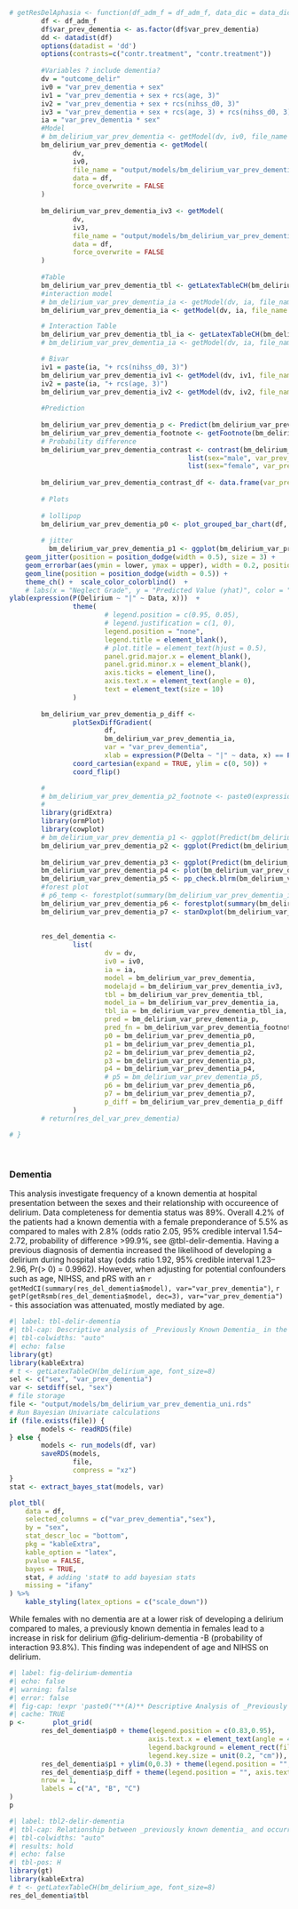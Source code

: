 ```r
# getResDelAphasia <- function(df_adm_f = df_adm_f, data_dic = data_dic){
        df <- df_adm_f
        df$var_prev_dementia <- as.factor(df$var_prev_dementia)
        dd <- datadist(df)
        options(datadist = 'dd')
        options(contrasts=c("contr.treatment", "contr.treatment"))
        
        #Variables ? include dementia?
        dv = "outcome_delir"
        iv0 = "var_prev_dementia + sex"
        iv1 = "var_prev_dementia + sex + rcs(age, 3)"
        iv2 = "var_prev_dementia + sex + rcs(nihss_d0, 3)"
        iv3 = "var_prev_dementia + sex + rcs(age, 3) + rcs(nihss_d0, 3)"
        ia = "var_prev_dementia * sex"
        #Model
        # bm_delirium_var_prev_dementia <- getModel(dv, iv0, file_name = "output/models/bm_delirium_var_prev_dementia", data = df, force_overwrite = FALSE)
        bm_delirium_var_prev_dementia <- getModel(
                dv,
                iv0,
                file_name = "output/models/bm_delirium_var_prev_dementia",
                data = df,
                force_overwrite = FALSE
        )
        
        bm_delirium_var_prev_dementia_iv3 <- getModel(
                dv,
                iv3,
                file_name = "output/models/bm_delirium_var_prev_dementia_iv3",
                data = df,
                force_overwrite = FALSE
        )
        
        #Table
        bm_delirium_var_prev_dementia_tbl <- getLatexTableCH(bm_delirium_var_prev_dementia, font_size=8)
        #interaction model
        # bm_delirium_var_prev_dementia_ia <- getModel(dv, ia, file_name = "output/models/bm_delirium_var_prev_dementia_ia", data = df, force_overwrite = FALSE)
        bm_delirium_var_prev_dementia_ia <- getModel(dv, ia, file_name = "output/models/bm_delirium_var_prev_dementia_ia", data = df, force_overwrite = FALSE)

        # Interaction Table
        bm_delirium_var_prev_dementia_tbl_ia <- getLatexTableCH(bm_delirium_var_prev_dementia_ia, font_size=8, interactions_only = TRUE)
        # bm_delirium_var_prev_dementia_ia <- getModel(dv, ia, file_name = "output/models/bm_delirium_var_prev_dementia_ia", data = df, force_overwrite = FALSE, imputation = TRUE)

        # Bivar
        iv1 = paste(ia, "+ rcs(nihss_d0, 3)")
        bm_delirium_var_prev_dementia_iv1 <- getModel(dv, iv1, file_name = "output/models/bm_delirium_var_prev_dementia_iv1", data = df, force_overwrite = FALSE)
        iv2 = paste(ia, "+ rcs(age, 3)")
        bm_delirium_var_prev_dementia_iv2 <- getModel(dv, iv2, file_name = "output/models/bm_delirium_var_prev_dementia_iv2", data = df, force_overwrite = FALSE)
        
        #Prediction
        
        bm_delirium_var_prev_dementia_p <- Predict(bm_delirium_var_prev_dementia_ia, var_prev_dementia,  sex, funint=FALSE, fun=plogis, conf.int = TRUE)
        bm_delirium_var_prev_dementia_footnote <- getFootnote(bm_delirium_var_prev_dementia_p)
        # Probability difference
        bm_delirium_var_prev_dementia_contrast <- contrast(bm_delirium_var_prev_dementia_ia, 
                                             list(sex="male", var_prev_dementia=c(bm_delirium_var_prev_dementia_p$var_prev_dementia)),
                                             list(sex="female", var_prev_dementia=c(bm_delirium_var_prev_dementia_p$var_prev_dementia)))
        
        bm_delirium_var_prev_dementia_contrast_df <- data.frame(var_prev_dementia=bm_delirium_var_prev_dementia_contrast$var_prev_dementia, probability=bm_delirium_var_prev_dementia_contrast$PP)
        
        # Plots
        
        # lollipop
        bm_delirium_var_prev_dementia_p0 <- plot_grouped_bar_chart(df, "var_prev_dementia", "sex", chart_type = "lollipop") + coord_cartesian(expand=TRUE, ylim=c(0,3000))
        
        # jitter
          bm_delirium_var_prev_dementia_p1 <- ggplot(bm_delirium_var_prev_dementia_p %>% as_tibble(), aes(x = var_prev_dementia, y = yhat, color = sex, group = sex)) +
    geom_jitter(position = position_dodge(width = 0.5), size = 3) +  
    geom_errorbar(aes(ymin = lower, ymax = upper), width = 0.2, position = position_dodge(width = 0.5)) +  # Adding error bars with the same jitter
    geom_line(position = position_dodge(width = 0.5)) + 
    theme_ch() +  scale_color_colorblind()  +
    # labs(x = "Neglect Grade", y = "Predicted Value (yhat)", color = "Sex") +  # Adding labels + coor_flip()
ylab(expression(P(Delirium ~ "|" ~ Data, x)))  +
                theme(
                        # legend.position = c(0.95, 0.05),
                        # legend.justification = c(1, 0),
                        legend.position = "none",
                        legend.title = element_blank(),
                        # plot.title = element_text(hjust = 0.5),
                        panel.grid.major.x = element_blank(),
                        panel.grid.minor.x = element_blank(),
                        axis.ticks = element_line(),
                        axis.text.x = element_text(angle = 0),
                        text = element_text(size = 10)
                )
        
        bm_delirium_var_prev_dementia_p_diff <-
                plotSexDiffGradient(
                        df,
                        bm_delirium_var_prev_dementia_ia,
                        var = "var_prev_dementia",
                        xlab = expression(P(Delta ~ "|" ~ data, x) == P(theta[F]-theta[M]))) +
                coord_cartesian(expand = TRUE, ylim = c(0, 50)) +
                coord_flip()

        # 
        # bm_delirium_var_prev_dementia_p2_footnote <- paste0(expression(P(Delta ~ "|" ~ data, x)), " is the posterior probability density of the contrast between females and males of developing a delirium at a given level of dementia x.")
        # 
        library(gridExtra)
        library(ormPlot)
        library(cowplot)
        # bm_delirium_var_prev_dementia_p1 <- ggplot(Predict(bm_delirium_var_prev_dementia_ia, var_prev_dementia)) + theme_ch() + scale_color_viridis(discrete = TRUE, option = "D") + theme(plot.margin = unit(c(0.5,0,0,0.5), "cm"))
        bm_delirium_var_prev_dementia_p2 <- ggplot(Predict(bm_delirium_var_prev_dementia_ia, sex)) + theme_ch() + scale_color_viridis(discrete = TRUE, option = "D") + coord_cartesian(expand = TRUE, ylim = c(-4, 0)) + theme(plot.margin = unit(c(0.5,0,0,0.5), "cm"))
        
        bm_delirium_var_prev_dementia_p3 <- ggplot(Predict(bm_delirium_var_prev_dementia_ia, var_prev_dementia, sex, conf.int = FALSE)) + theme_ch() + scale_color_viridis(discrete = TRUE, option = "D")+ theme(plot.margin = unit(c(0.5,0,0,0.5), "cm")) 
        bm_delirium_var_prev_dementia_p4 <- plot(bm_delirium_var_prev_dementia_ia) + theme_ch() + scale_color_viridis(discrete = TRUE, option = "D") + coord_cartesian(expand = TRUE, xlim = c(-3, 3)) + theme(plot.margin = unit(c(0.5,0,0,0.5), "cm"))
        bm_delirium_var_prev_dementia_p5 <- pp_check.blrm(bm_delirium_var_prev_dementia_ia, type = "violin_grouped", group = "sex", df=df) + coord_cartesian(expand = TRUE) + theme(legend.position = "top", plot.margin = unit(c(0.5,0,0,1), "cm"))
        #forest plot
        # p6_temp <- forestplot(summary(bm_delirium_var_prev_dementia_ia), return_ggplots = TRUE)
        bm_delirium_var_prev_dementia_p6 <- forestplot(summary(bm_delirium_var_prev_dementia), return_ggplots = TRUE)
        bm_delirium_var_prev_dementia_p7 <- stanDxplot(bm_delirium_var_prev_dementia_ia, which="sex=male") + theme_ch() + coord_cartesian(expand = TRUE, xlim=c(0,1400), ylim=c(-10,25)) + coord_flip() + theme(plot.margin = unit(c(0.5,0,0,0.5), "cm"))
        
        
        res_del_dementia <-
                list(
                        dv = dv,
                        iv0 = iv0,
                        ia = ia,
                        model = bm_delirium_var_prev_dementia,
                        modelajd = bm_delirium_var_prev_dementia_iv3,
                        tbl = bm_delirium_var_prev_dementia_tbl,
                        model_ia = bm_delirium_var_prev_dementia_ia,
                        tbl_ia = bm_delirium_var_prev_dementia_tbl_ia,
                        pred = bm_delirium_var_prev_dementia_p,
                        pred_fn = bm_delirium_var_prev_dementia_footnote,
                        p0 = bm_delirium_var_prev_dementia_p0,
                        p1 = bm_delirium_var_prev_dementia_p1,
                        p2 = bm_delirium_var_prev_dementia_p2,
                        p3 = bm_delirium_var_prev_dementia_p3,
                        p4 = bm_delirium_var_prev_dementia_p4,
                        # p5 = bm_delirium_var_prev_dementia_p5,
                        p6 = bm_delirium_var_prev_dementia_p6,
                        p7 = bm_delirium_var_prev_dementia_p7,
                        p_diff = bm_delirium_var_prev_dementia_p_diff
                )
        # return(res_del_var_prev_dementia)
        
# }
        
            

```
### Dementia

This analysis investigate frequency of a known dementia at hospital presentation between the sexes and their relationship with occureence of delirium. Data completeness for dementia status was 89%. Overall 4.2% of the patients had a known dementia with a female preponderance of 5.5% as compared to males with 2.8% (odds ratio 2.05, 95% credible interval 1.54--2.72, probability of difference >99.9%, see @tbl-delir-dementia. Having a previous diagnosis of dementia increased the likelihood of developing a delirium during hospital stay (odds ratio 1.92, 95% credible interval 1.23-- 2.96, Pr(\Beta > 0) = 0.9962). However, when adjusting for potential confounders such as age, NIHSS, and pRS with an `r getMedCI(summary(res_del_dementia$model), var="var_prev_dementia")`,  `r getP(getRsmb(res_del_dementia$model, dec=3), var="var_prev_dementia")` - this association was attenuated, mostly mediated by age.
```r
#| label: tbl-delir-dementia
#| tbl-cap: Descriptive analysis of _Previously Known Dementia_ in the whole cohort and subgroups of biological sex
#| tbl-colwidths: "auto"
#| echo: false
library(gt)
library(kableExtra)
# t <- getLatexTableCH(bm_delirium_age, font_size=8)
sel <- c("sex", "var_prev_dementia")
var <- setdiff(sel, "sex")
# file storage
file <- "output/models/bm_delirium_var_prev_dementia_uni.rds"
# Run Bayesian Univariate calculations
if (file.exists(file)) {
        models <- readRDS(file)
} else {
        models <- run_models(df, var)
        saveRDS(models,
                file,
                compress = "xz")
}
stat <- extract_bayes_stat(models, var)

plot_tbl(
    data = df,
    selected_columns = c("var_prev_dementia","sex"),
    by = "sex",
    stat_descr_loc = "bottom",
    pkg = "kableExtra",
    kable_option = "latex",
    pvalue = FALSE,
    bayes = TRUE,
    stat, # adding 'stat# to add bayesian stats
    missing = "ifany"
) %>% 
    kable_styling(latex_options = c("scale_down"))  
```
While females with no dementia are at a lower risk of developing a delirium compared to males, a previously known dementia in females lead to a increase in risk for delirium @fig-delirium-dementia -B (probability of interaction 93.8%). This finding was independent of age and NIHSS on delirium.
```r
#| label: fig-delirium-dementia
#| echo: false
#| warning: false
#| error: false
#| fig-cap: !expr 'paste0("**(A)** Descriptive Analysis of _Previously Known Dementia_ stratified by biological sex. **(B)** Probability of Occurrence of a New Delirium given the presence of dementia in feales and males, **(C)** Differences in posterior probability of females - males depending on the status of dementia")'
#| cache: TRUE
p <-       plot_grid(
        res_del_dementia$p0 + theme(legend.position = c(0.83,0.95), 
                                   axis.text.x = element_text(angle = 45, hjust = 1),
                                   legend.background = element_rect(fill = NA),
                                   legend.key.size = unit(0.2, "cm")),
        res_del_dementia$p1 + ylim(0,0.3) + theme(legend.position = "", axis.text.x = element_text(angle = 45, hjust = 1)),
        res_del_dementia$p_diff + theme(legend.position = "", axis.text.x = element_text(angle = 45, hjust = 1)),
        nrow = 1,
        labels = c("A", "B", "C")
)
p
```
```r
#| label: tbl2-delir-dementia
#| tbl-cap: Relationship between _previously known dementia_ and occurrence of *_New Delirium_*
#| tbl-colwidths: "auto"
#| results: hold
#| echo: false
#| tbl-pos: H
library(gt)
library(kableExtra)
# t <- getLatexTableCH(bm_delirium_age, font_size=8)
res_del_dementia$tbl 
```






